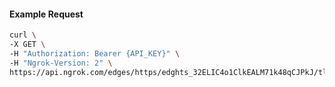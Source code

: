 #### Example Request

```bash
curl \
-X GET \
-H "Authorization: Bearer {API_KEY}" \
-H "Ngrok-Version: 2" \
https://api.ngrok.com/edges/https/edghts_32ELIC4o1ClkEALM71k48qCJPkJ/tls_termination
```
